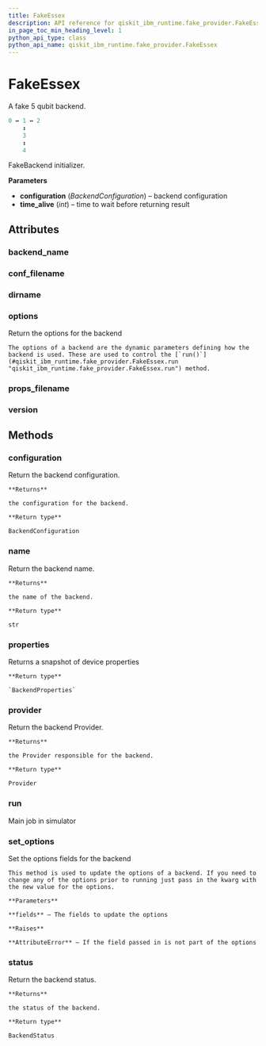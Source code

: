 ```yaml
---
title: FakeEssex
description: API reference for qiskit_ibm_runtime.fake_provider.FakeEssex
in_page_toc_min_heading_level: 1
python_api_type: class
python_api_name: qiskit_ibm_runtime.fake_provider.FakeEssex
---
```


# FakeEssex

<Class id="qiskit_ibm_runtime.fake_provider.FakeEssex" github="https://github.com/qiskit/qiskit-ibm-runtime/tree/stable/0.18/qiskit_ibm_runtime/fake_provider/backends/essex/fake_essex.py" signature="FakeEssex">
  A fake 5 qubit backend.

  ```python
  0 ↔ 1 ↔ 2
      ↕
      3
      ↕
      4
  ```

  FakeBackend initializer.

  **Parameters**

  *   **configuration** (*BackendConfiguration*) – backend configuration
  *   **time\_alive** (*int*) – time to wait before returning result

  ## Attributes

  ### backend\_name

  <Attribute id="qiskit_ibm_runtime.fake_provider.FakeEssex.backend_name" name="backend_name" attributeValue="= 'fake_essex'" />

  ### conf\_filename

  <Attribute id="qiskit_ibm_runtime.fake_provider.FakeEssex.conf_filename" name="conf_filename" attributeValue="= 'conf_essex.json'" />

  ### dirname

  <Attribute id="qiskit_ibm_runtime.fake_provider.FakeEssex.dirname" name="dirname" attributeValue="= '/home/runner/work/qiskit-ibm-runtime/qiskit-ibm-runtime/qiskit_ibm_runtime/fake_provider/backends/essex'" />

  ### options

  <Attribute id="qiskit_ibm_runtime.fake_provider.FakeEssex.options" name="options">
    Return the options for the backend

    The options of a backend are the dynamic parameters defining how the backend is used. These are used to control the [`run()`](#qiskit_ibm_runtime.fake_provider.FakeEssex.run "qiskit_ibm_runtime.fake_provider.FakeEssex.run") method.
  </Attribute>

  ### props\_filename

  <Attribute id="qiskit_ibm_runtime.fake_provider.FakeEssex.props_filename" name="props_filename" attributeValue="= 'props_essex.json'" />

  ### version

  <Attribute id="qiskit_ibm_runtime.fake_provider.FakeEssex.version" name="version" attributeValue="= 1" />

  ## Methods

  ### configuration

  <Function id="qiskit_ibm_runtime.fake_provider.FakeEssex.configuration" name="configuration" signature="configuration()">
    Return the backend configuration.

    **Returns**

    the configuration for the backend.

    **Return type**

    BackendConfiguration
  </Function>

  ### name

  <Function id="qiskit_ibm_runtime.fake_provider.FakeEssex.name" name="name" signature="name()">
    Return the backend name.

    **Returns**

    the name of the backend.

    **Return type**

    str
  </Function>

  ### properties

  <Function id="qiskit_ibm_runtime.fake_provider.FakeEssex.properties" name="properties" signature="properties()">
    Returns a snapshot of device properties

    **Return type**

    `BackendProperties`
  </Function>

  ### provider

  <Function id="qiskit_ibm_runtime.fake_provider.FakeEssex.provider" name="provider" signature="provider()">
    Return the backend Provider.

    **Returns**

    the Provider responsible for the backend.

    **Return type**

    Provider
  </Function>

  ### run

  <Function id="qiskit_ibm_runtime.fake_provider.FakeEssex.run" name="run" signature="run(run_input, **kwargs)">
    Main job in simulator
  </Function>

  ### set\_options

  <Function id="qiskit_ibm_runtime.fake_provider.FakeEssex.set_options" name="set_options" signature="set_options(**fields)">
    Set the options fields for the backend

    This method is used to update the options of a backend. If you need to change any of the options prior to running just pass in the kwarg with the new value for the options.

    **Parameters**

    **fields** – The fields to update the options

    **Raises**

    **AttributeError** – If the field passed in is not part of the options
  </Function>

  ### status

  <Function id="qiskit_ibm_runtime.fake_provider.FakeEssex.status" name="status" signature="status()">
    Return the backend status.

    **Returns**

    the status of the backend.

    **Return type**

    BackendStatus
  </Function>
</Class>


